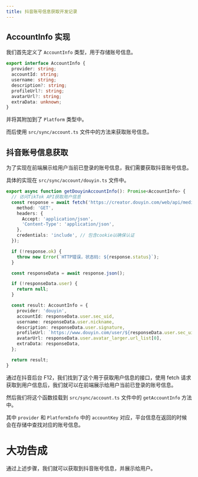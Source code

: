 ```yaml
---
title: 抖音账号信息获取开发记录
---
```


## AccountInfo 实现

我们首先定义了 `AccountInfo` 类型，用于存储账号信息。

```ts
export interface AccountInfo {
  provider: string;
  accountId: string;
  username: string;
  description?: string;
  profileUrl?: string;
  avatarUrl?: string;
  extraData: unknown;
}
```

并将其附加到了 `Platform` 类型中。

而后使用 `src/sync/account.ts` 文件中的方法来获取账号信息。

## 抖音账号信息获取

为了实现在前端展示给用户当前已登录的账号信息，我们需要获取抖音账号信息。

具体的实现在 `src/sync/account/douyin.ts` 文件中。

```ts
export async function getDouyinAccountInfo(): Promise<AccountInfo> {
  // 访问TikTok API获取用户信息
  const response = await fetch('https://creator.douyin.com/web/api/media/user/info/', {
    method: 'GET',
    headers: {
      Accept: 'application/json',
      'Content-Type': 'application/json',
    },
    credentials: 'include', // 包含cookie以确保认证
  });

  if (!response.ok) {
    throw new Error(`HTTP错误，状态码: ${response.status}`);
  }

  const responseData = await response.json();

  if (!responseData.user) {
    return null;
  }

  const result: AccountInfo = {
    provider: 'douyin',
    accountId: responseData.user.sec_uid,
    username: responseData.user.nickname,
    description: responseData.user.signature,
    profileUrl: `https://www.douyin.com/user/${responseData.user.sec_uid}`,
    avatarUrl: responseData.user.avatar_larger.url_list[0],
    extraData: responseData,
  };

  return result;
}
```

通过在抖音后台 F12，我们找到了这个用于获取用户信息的接口，使用 fetch 请求获取到用户信息后，我们就可以在前端展示给用户当前已登录的账号信息。

然后我们将这个函数挂载到 `src/sync/account.ts` 文件中的 `getAccountInfo` 方法中。

其中 `provider` 和 `PlatformInfo` 中的 `accountKey` 对应，平台信息在返回的时候会在存储中查找对应的账号信息。

# 大功告成

通过上述步骤，我们就可以获取到抖音账号信息，并展示给用户。
